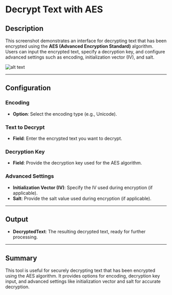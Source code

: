 # Decrypt Text with AES

## Description

This screenshot demonstrates an interface for decrypting text that has been encrypted using the **AES (Advanced Encryption Standard)** algorithm. Users can input the encrypted text, specify a decryption key, and configure advanced settings such as encoding, initialization vector (IV), and salt.

![alt text](../assets/cryptography/decrypt-text-with-aes.png)

---

## Configuration

### Encoding

- **Option**: Select the encoding type (e.g., Unicode).

### Text to Decrypt

- **Field**: Enter the encrypted text you want to decrypt.

### Decryption Key

- **Field**: Provide the decryption key used for the AES algorithm.

### Advanced Settings

- **Initialization Vector (IV)**: Specify the IV used during encryption (if applicable).
- **Salt**: Provide the salt value used during encryption (if applicable).

---

## Output

- **DecryptedText**: The resulting decrypted text, ready for further processing.

---

## Summary

This tool is useful for securely decrypting text that has been encrypted using the AES algorithm. It provides options for encoding, decryption key input, and advanced settings like initialization vector and salt for accurate decryption.